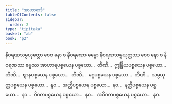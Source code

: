 ```yaml
---
title: "အာဟာရာဒိ"
tableOfContents: false
sidebar:
  order: 2
type: "tipitaka"
basket: "ab"
book: "p2"
---
```



<DynamicBreadcrumb />

<Division number="105" book="p2" e="ch" v="38" p="292">

<Paragraph number="2118" book="p2">
နီဝရဏသမ္ပယုတ္တော စေဝ နော စ နီဝရဏော ဓမ္မော နီဝရဏသမ္ပယုတ္တဿ စေဝ နော စ နီဝရဏဿ ဓမ္မဿ အာဟာရပစ္စယေန ပစ္စယော…  တီဏိ…  ဣန္ဒြိယပစ္စယေန ပစ္စယော…  တီဏိ…  ဈာနပစ္စယေန ပစ္စယော…  တီဏိ…  မဂ္ဂပစ္စယေန ပစ္စယော…  တီဏိ…  သမ္ပယုတ္တပစ္စယေန ပစ္စယော…  နဝ…  အတ္ထိပစ္စယေန ပစ္စယော…  နဝ…  နတ္ထိပစ္စယေန ပစ္စယော…  နဝ…  ဝိဂတပစ္စယေန ပစ္စယော…  နဝ…  အဝိဂတပစ္စယေန ပစ္စယော…  နဝ.
</Paragraph>
</Division>